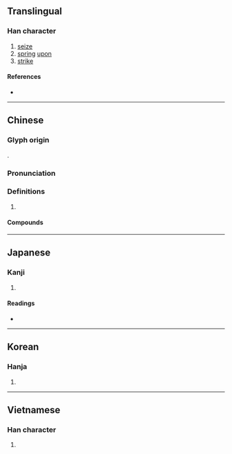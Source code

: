 {{character info/new}}
==Translingual==

===Han character===
{{Han char|rn=64|rad=手|as=10|sn=13|four=53042|canj=QIBI|ids=⿰扌尃}}

# [[seize]]
# [[spring]] [[upon]]
# [[strike]]

====References====
* {{Han ref|kx=0446.140|dkj=12466|dj=0796.340|hdz=31930.010|uh=640F|ud=25615|bh=B769|bd=46953}}

----

==Chinese==
{{zh-forms}}

===Glyph origin===
{{Han etym}}
{{Han compound|手|尃|c1=s|c2=p|t1=hand|ls=psc}}.

===Pronunciation===
{{zh-pron
|m=bó
|c=bok3
|mn=phok/qz,xm:pok
|mc=y
|oc=y
|cat=
}}

===Definitions===
{{zh-hanzi}}

# {{rfdef|zh}}

====Compounds====
{{zh-der|弄鬼搏沙|徒搏|心搏|搏動|搏命|搏影|搏戰|搏手|搏手無策|搏拊|搏擊|搏杖|搏殺|搏煉|搏砂煉汞|搏膺|搏風|搏香弄粉|搏髀|搏鬥|放手一搏|獅子搏兔|相搏|肉搏|肉搏戰|脈搏|螳螂搏蟬}}

----

==Japanese==

===Kanji===
{{ja-kanji|grade=|rs=手10}}

# {{defn|lang=ja|sort=手10}}

====Readings====
* {{ja-readings|on=[[はく]] (haku)|kun=[[うつ]] (utsu), [[とる]] (toru)}}

----

==Korean==

===Hanja===
{{ko-hanja|hangeul=박|eumhun=|rv=bak|mr=pak|y=pak}}

# {{defn|lang=ko|sort=手10}}

----

==Vietnamese==

===Han character===
{{vi-hantu|[[vác]], [[bác]]|rs=手10}}

# {{defn|lang=vi|sort=手10}}